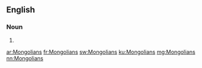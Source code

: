 ==English==

===Noun===
{{head|en}}

# {{plural of|Mongolian}}

[[ar:Mongolians]]
[[fr:Mongolians]]
[[sw:Mongolians]]
[[ku:Mongolians]]
[[mg:Mongolians]]
[[nn:Mongolians]]